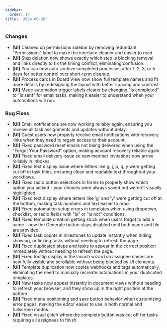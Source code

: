 ```yaml
---
sidebar:
  order: 14
title: '2024-06-28'
---
```


### Changes

- **[UI]** Cleaned up permissions sidebar by removing redundant "Permissions" label to make the interface cleaner and easier to read.
- **[UI]** Step deletion now shows exactly which step is blocking removal and links directly to fix the timing conflict, eliminating confusion.
- **[UI]** You can now auto-archive completed processes after 1, 2, 3, or 5 days for better control over short-term cleanup.
- **[UI]** Process cards in Board View now show full template names and fit more details by redesigning the layout with better spacing and contrast.
- **[UI]** Made automation trigger labels clearer by changing "is completed" to "is sent" for email tasks, making it easier to understand when your automations will run.

### Bug Fixes

- **[UI]** Email notifications are now working reliably again, ensuring you receive all task assignments and updates without delay.
- **[UI]** Guest users now properly receive email notifications with recovery links when they need to regain access to their account.
- **[UI]** Fixed password reset emails not being delivered when using the "Forgot Your Password" option, making account recovery reliable again.
- **[UI]** Fixed email delivery issue so new member invitations now arrive reliably in inboxes.
- **[UI]** Fixed text display issue where letters like g, j, p, q, y were getting cut off in task titles, ensuring clean and readable text throughout your workflows.
- **[UI]** Fixed radio button selections in forms to properly show which option you picked - your choices were always saved but weren't visually highlighted.
- **[UI]** Fixed text display where letters like 'g' and 'y' were getting cut off at the bottom, making task numbers and text easier to read.
- **[UI]** Fixed automation setup errors in templates when using dropdown, checklist, or radio fields with "is" or "is not" conditions.
- **[UI]** Fixed template creation getting stuck when users forgot to add a name - now the Generate button stays disabled until both name and file are provided.
- **[UI]** Fixed task counts in milestones to update instantly when hiding, showing, or linking tasks without needing to refresh the page.
- **[UI]** Fixed duplicated steps and tasks to appear in the correct position immediately without needing to refresh the page.
- **[UI]** Fixed tooltip display in the launch wizard so assignee names are now fully visible and scrollable without being blocked by UI elements.
- **[UI]** Template duplication now copies webhooks and tags automatically, eliminating the need to manually recreate automations in your duplicated templates.
- **[UI]** New tasks now appear instantly in document views without needing to refresh your browser, and they show up in the right position at the bottom.
- **[UI]** Fixed menu positioning and save button behavior when customizing error pages, making the editor easier to use in both normal and fullscreen modes.
- **[UI]** Fixed visual glitch where the complete button was cut off for tasks requiring all assignees to finish.